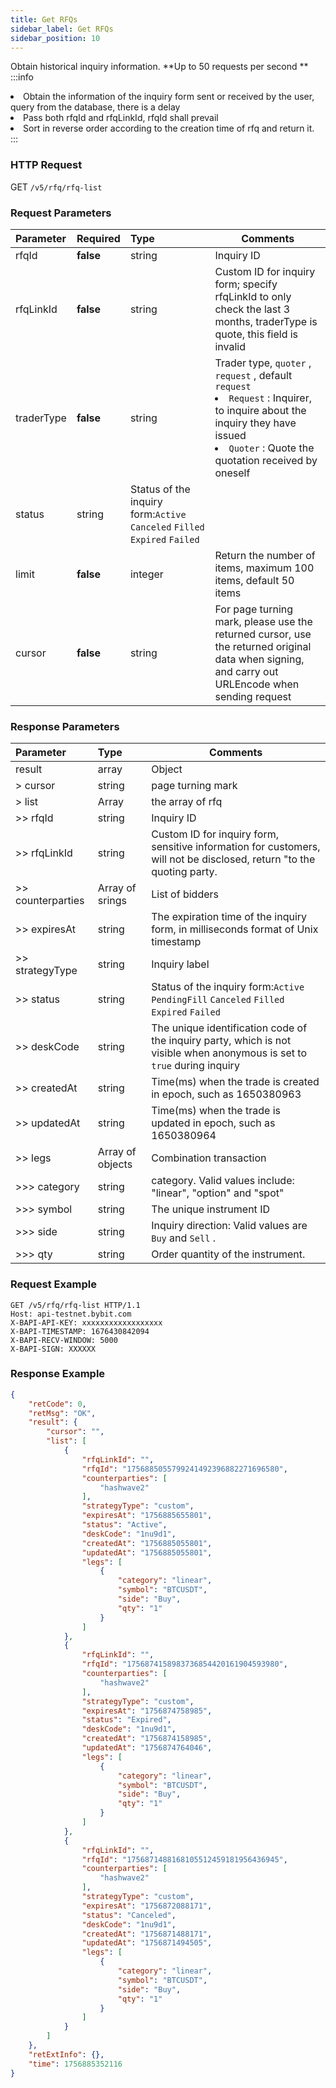 ```yaml
---
title: Get RFQs
sidebar_label: Get RFQs
sidebar_position: 10
---
```

Obtain historical inquiry information. **Up to 50 requests per second ** 
:::info
<li>Obtain the information of the inquiry form sent or received by the user, query from the database, there is a delay</li><li> Pass both rfqId and rfqLinkId, rfqId shall prevail</li><li>Sort in reverse order according to the creation time of rfq and return it.</li>
:::


### HTTP Request
GET `/v5/rfq/rfq-list`

### Request Parameters
| Parameter | Required | Type | Comments|
|:----- |:-------|:-----|------ |
|rfqId |**false** |string|Inquiry ID|
|rfqLinkId |**false** |string|Custom ID for inquiry form; specify rfqLinkId to only check the last 3 months, traderType is quote, this field is invalid|
|traderType |**false**  |string |Trader type, `quoter` , `request` , default `request`<li>`Request` : Inquirer, to inquire about the inquiry they have issued</li><li>`Quoter` : Quote the quotation received by oneself</li>|
|status |string |Status of the inquiry form:`Active` `Canceled` `Filled` `Expired` `Failed` |
|limit |**false** |integer|Return the number of items, maximum 100 items, default 50 items|
|cursor |**false** |string|For page turning mark, please use the returned cursor, use the returned original data when signing, and carry out URLEncode when sending request|

### Response Parameters
| Parameter | Type | Comments|
|:----- |:-----|----- |
|result |array |Object|
|> cursor |string |page turning mark|
|> list |Array |the array of rfq|
|>> rfqId |string |Inquiry ID|
|>> rfqLinkId |string |Custom ID for inquiry form, sensitive information for customers, will not be disclosed, return "to the quoting party. |
|>> counterparties |Array of srings |List of bidders |
|>> expiresAt |string |The expiration time of the inquiry form, in milliseconds format of Unix timestamp |
|>> strategyType |string |Inquiry label |
|>> status |string |Status of the inquiry form:`Active` `PendingFill` `Canceled` `Filled` `Expired` `Failed` |
|>> deskCode |string |The unique identification code of the inquiry party, which is not visible when anonymous is set to `true` during inquiry |
|>> createdAt |string |Time(ms) when the trade is created in epoch, such as 1650380963 |
|>> updatedAt |string |Time(ms) when the trade is updated in epoch, such as 1650380964 |
|>> legs |Array of objects |Combination transaction |
|>>> category |string |category. Valid values include: "linear", "option" and "spot" |
|>>> symbol |string |The unique instrument ID|
|>>> side |string |Inquiry direction: Valid values are `Buy` and `Sell` . |
|>>> qty |string |Order quantity of the instrument. |

### Request Example

```http
GET /v5/rfq/rfq-list HTTP/1.1
Host: api-testnet.bybit.com
X-BAPI-API-KEY: xxxxxxxxxxxxxxxxxx
X-BAPI-TIMESTAMP: 1676430842094
X-BAPI-RECV-WINDOW: 5000
X-BAPI-SIGN: XXXXXX
```

### Response Example

```json
{
    "retCode": 0,
    "retMsg": "OK",
    "result": {
        "cursor": "",
        "list": [
            {
                "rfqLinkId": "",
                "rfqId": "1756885055799241492396882271696580",
                "counterparties": [
                    "hashwave2"
                ],
                "strategyType": "custom",
                "expiresAt": "1756885655801",
                "status": "Active",
                "deskCode": "1nu9d1",
                "createdAt": "1756885055801",
                "updatedAt": "1756885055801",
                "legs": [
                    {
                        "category": "linear",
                        "symbol": "BTCUSDT",
                        "side": "Buy",
                        "qty": "1"
                    }
                ]
            },
            {
                "rfqLinkId": "",
                "rfqId": "1756874158983736854420161904593980",
                "counterparties": [
                    "hashwave2"
                ],
                "strategyType": "custom",
                "expiresAt": "1756874758985",
                "status": "Expired",
                "deskCode": "1nu9d1",
                "createdAt": "1756874158985",
                "updatedAt": "1756874764046",
                "legs": [
                    {
                        "category": "linear",
                        "symbol": "BTCUSDT",
                        "side": "Buy",
                        "qty": "1"
                    }
                ]
            },
            {
                "rfqLinkId": "",
                "rfqId": "1756871488168105512459181956436945",
                "counterparties": [
                    "hashwave2"
                ],
                "strategyType": "custom",
                "expiresAt": "1756872088171",
                "status": "Canceled",
                "deskCode": "1nu9d1",
                "createdAt": "1756871488171",
                "updatedAt": "1756871494505",
                "legs": [
                    {
                        "category": "linear",
                        "symbol": "BTCUSDT",
                        "side": "Buy",
                        "qty": "1"
                    }
                ]
            }
        ]
    },
    "retExtInfo": {},
    "time": 1756885352116
}
```
